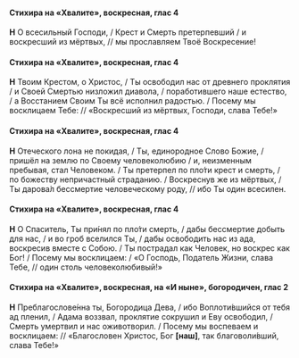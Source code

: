 #### Стихира на «Хвалите», воскресная, глас 4

**Н** О всесильный Господи, / Крест и Смерть претерпевший / и воскресший из мёртвых, // мы прославляем Твоё Воскресение!

#### Стихира на «Хвалите», воскресная, глас 4

**Н** Твоим Крестом, о Христос, / Ты освободил нас от древнего проклятия / и Своей Смертью низложил диавола, / поработившего наше естество, / а Восстанием Своим Ты всё исполнил радостью. / Посему мы восклицаем Тебе: // «Воскресший из мёртвых, Господи, слава Тебе!»

#### Стихира на «Хвалите», воскресная, глас 4

**Н** Отеческого лона не покидая, / Ты, единородное Слово Божие, / пришёл на землю по Своему человеколюбию / и, неизменным пребывая, стал Человеком. / Ты претерпел по пло́ти крест и смерть, / по божеству непричастный страданию. / Воскреснув же из мёртвых, / Ты дарова́л бессмертие человеческому роду, // ибо Ты один всесилен.

#### Стихира на «Хвалите», воскресная, глас 4

**Н** О Спаситель, Ты при́нял по пло́ти смерть, / дабы бессмертие добыть для нас, / и во гроб вселился Ты, / дабы освободить нас из ада, воскресив вместе с Собою. / Ты пострадал как Человек, но воскрес как Бог! / Посему мы восклицаем: / «О Господь, Податель Жизни, слава Тебе, // один столь человеколюбивый!»

#### Стихира на «Хвалите», воскресная, на «И ныне», богородичен, глас 2

**Н** Преблагослове́нна ты, Богородица Дева, / ибо Воплоти́вшийся от тебя ад пленил, / Адама воззвал, проклятие сокрушил и Еву освободил, / Смерть умертвил и нас оживотворил. / Посему мы воспеваем и восклицаем: // «Благословен Христос, Бог **[**наш**]**, так благоволи́вший, слава Тебе!»
